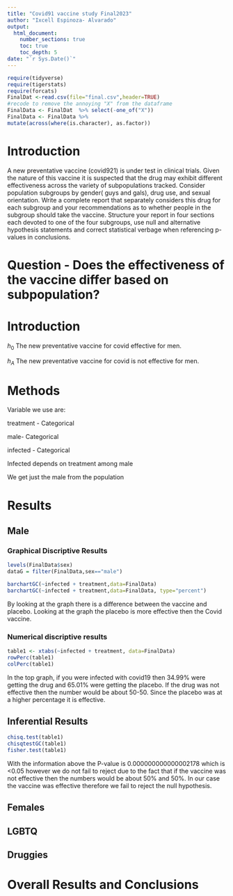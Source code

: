 ```yaml
---
title: "Covid91 vaccine study Final2023"
author: "Ixcell Espinoza- Alvarado"
output: 
  html_document:
    number_sections: true
    toc: true
    toc_depth: 5
date: "`r Sys.Date()`" 
---
```


```r
require(tidyverse)
require(tigerstats)
require(forcats)
FinalDat <-read.csv(file="final.csv",header=TRUE)
#recode to remove the annoying "X" from the dataframe
FinalData <- FinalDat  %>% select(-one_of("X"))
FinalData <- FinalData %>%
mutate(across(where(is.character), as.factor))
```

# Introduction

A new  preventative vaccine (covid921) is under test in clinical trials. Given the nature of this vaccine it is suspected that the drug may exhibit different effectiveness across the variety of subpopulations tracked. Consider population subgroups by gender( guys and gals), drug use, and sexual orientation. Write a complete report that separately considers this drug for each subgroup and your recommendations as to whether people in the subgroup should take the vaccine. Structure your report in four sections each devoted to one of the four subgroups, use null and alternative hypothesis statements and correct statistical verbage when referencing p-values in conclusions.



# Question - Does the effectiveness of the vaccine differ based on subpopulation?


# Introduction 

$h_0$ The new preventative vaccine for covid effective for men.

$h_A$ The new preventative vaccine for covid is not effective for men.


# Methods

Variable we use are:

treatment - Categorical

male- Categorical

infected - Categorical

Infected depends on treatment among male

We get just the male from the population

# Results

## Male
 
### Graphical Discriptive Results  
 
```r
levels(FinalData$sex)
dataG = filter(FinalData,sex=="male")

barchartGC(~infected + treatment,data=FinalData)
barchartGC(~infected + treatment,data=FinalData, type="percent")

```



By looking at the graph there is a difference between the vaccine and placebo. Looking at the graph the placebo is more effective then the Covid vaccine.


### Numerical discriptive results

```r
table1 <- xtabs(~infected + treatment, data=FinalData)
rowPerc(table1)
colPerc(table1)
```

In the top graph, if you were infected with covid19 then 34.99% were getting the drug and 65.01% were getting the placebo. If the drug was not effective then the number would be about 50-50. Since the placebo was at a higher percentage it is effective.

## Inferential Results 

```r
chisq.test(table1)
chisqtestGC(table1)
fisher.test(table1)
```


With the information above the P-value is 0.000000000000002178 which is <0.05 however we do not fail to reject due to the fact that if the vaccine was not effective then the numbers would be about 50% and 50%. In our case the vaccine was effective therefore we fail to reject the null hypothesis.

## Females


## LGBTQ



## Druggies


# Overall Results and Conclusions
